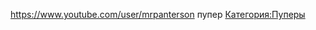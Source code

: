 {{Инфобокс для пуперов
|title2=Пример
|другие_ники=Пример
|image3=[[Файл:Lindenov.jpg|left]]
|caption3=Пример
|сферы_творчества=Пример
|год_начала=Пример
|image4=Пример
|caption4=Пример
|имя_фамилия=Пример
|дата_рождения=Пример
|место_проживания=Пример
|ссылки=Пример
}}
https://www.youtube.com/user/mrpanterson
пупер
[[Категория:Пуперы]]